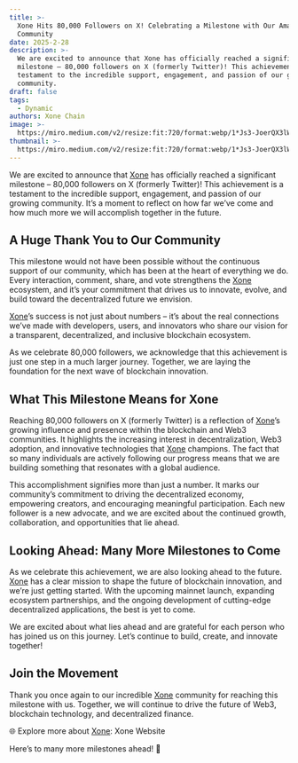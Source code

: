 ```yaml
---
title: >-
  Xone Hits 80,000 Followers on X! Celebrating a Milestone with Our Amazing
  Community
date: 2025-2-28
description: >-
  We are excited to announce that Xone has officially reached a significant
  milestone – 80,000 followers on X (formerly Twitter)! This achievement is a
  testament to the incredible support, engagement, and passion of our growing
  community.
draft: false
tags:
  - Dynamic
authors: Xone Chain
image: >-
  https://miro.medium.com/v2/resize:fit:720/format:webp/1*Js3-JoerQX3lW1uquU5bbA@2x.jpeg
thumbnail: >-
  https://miro.medium.com/v2/resize:fit:720/format:webp/1*Js3-JoerQX3lW1uquU5bbA@2x.jpeg
---
```



We are excited to announce that [Xone](https://xone.org/) has officially reached a significant milestone – 80,000 followers on X (formerly Twitter)! This achievement is a testament to the incredible support, engagement, and passion of our growing community. It’s a moment to reflect on how far we’ve come and how much more we will accomplish together in the future.

## A Huge Thank You to Our Community

This milestone would not have been possible without the continuous support of our community, which has been at the heart of everything we do. Every interaction, comment, share, and vote strengthens the [Xone](https://xone.org/) ecosystem, and it’s your commitment that drives us to innovate, evolve, and build toward the decentralized future we envision.

[Xone](https://xone.org/)’s success is not just about numbers – it’s about the real connections we’ve made with developers, users, and innovators who share our vision for a transparent, decentralized, and inclusive blockchain ecosystem.

As we celebrate 80,000 followers, we acknowledge that this achievement is just one step in a much larger journey. Together, we are laying the foundation for the next wave of blockchain innovation.

## What This Milestone Means for Xone

Reaching 80,000 followers on X (formerly Twitter) is a reflection of [Xone](https://xone.org/)’s growing influence and presence within the blockchain and Web3 communities. It highlights the increasing interest in decentralization, Web3 adoption, and innovative technologies that [Xone](https://xone.org/) champions. The fact that so many individuals are actively following our progress means that we are building something that resonates with a global audience.

This accomplishment signifies more than just a number. It marks our community’s commitment to driving the decentralized economy, empowering creators, and encouraging meaningful participation. Each new follower is a new advocate, and we are excited about the continued growth, collaboration, and opportunities that lie ahead.

## Looking Ahead: Many More Milestones to Come

As we celebrate this achievement, we are also looking ahead to the future. [Xone](https://xone.org/) has a clear mission to shape the future of blockchain innovation, and we’re just getting started. With the upcoming mainnet launch, expanding ecosystem partnerships, and the ongoing development of cutting-edge decentralized applications, the best is yet to come.

We are excited about what lies ahead and are grateful for each person who has joined us on this journey. Let’s continue to build, create, and innovate together!

## Join the Movement

Thank you once again to our incredible [Xone](https://xone.org/) community for reaching this milestone with us. Together, we will continue to drive the future of Web3, blockchain technology, and decentralized finance.

🌐 Explore more about [Xone](https://xone.org/): <Link className='text-primaryHue' isExternal showAnchorIcon href="https://xone.org">Xone Website</Link>

Here’s to many more milestones ahead! 🙌
